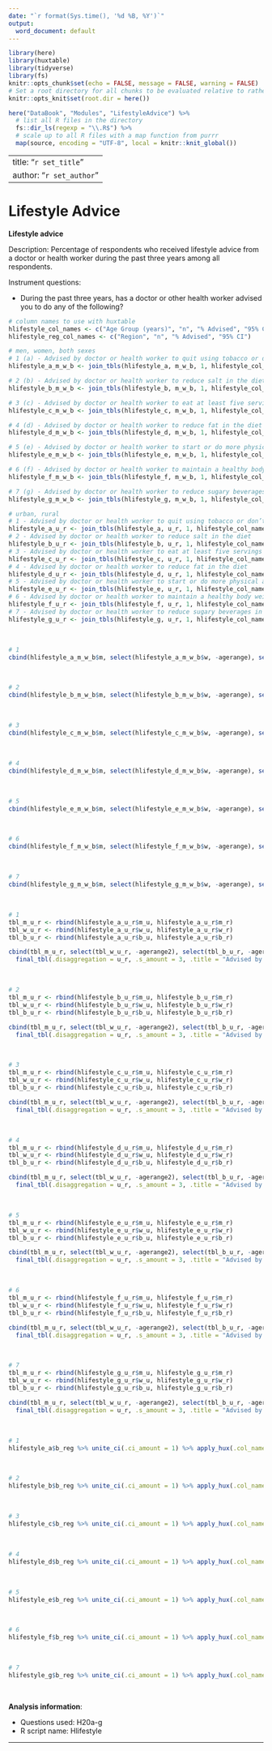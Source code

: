 ```yaml
---
date: "`r format(Sys.time(), '%d %B, %Y')`"
output:
  word_document: default
---
```


```r
library(here)
library(huxtable)
library(tidyverse)
library(fs)
knitr::opts_chunk$set(echo = FALSE, message = FALSE, warning = FALSE)
# Set a root directory for all chunks to be evaluated relative to rather than the document location
knitr::opts_knit$set(root.dir = here())
```

```r
here("DataBook", "Modules", "LifestyleAdvice") %>% 
  # list all R files in the directory
  fs::dir_ls(regexp = "\\.R$") %>% 
  # scale up to all R files with a map function from purrr
  map(source, encoding = "UTF-8", local = knitr::knit_global())
```

---
title: "`r set_title`"
author: "`r set_author`"
---


# Lifestyle Advice

**Lifestyle advice**

Description: Percentage of respondents who received lifestyle advice from a doctor or health worker during the past three years among all respondents.

Instrument questions:

- During the past three years, has a doctor or other health worker advised you to do any of the following?

```r
# column names to use with huxtable
hlifestyle_col_names <- c("Age Group (years)", "n", "% Advised", "95% CI")
hlifestyle_reg_col_names <- c("Region", "n", "% Advised", "95% CI")

# men, women, both sexes
# 1 (a) - Advised by doctor or health worker to quit using tobacco or don’t start
hlifestyle_a_m_w_b <- join_tbls(hlifestyle_a, m_w_b, 1, hlifestyle_col_names)

# 2 (b) - Advised by doctor or health worker to reduce salt in the diet
hlifestyle_b_m_w_b <- join_tbls(hlifestyle_b, m_w_b, 1, hlifestyle_col_names)

# 3 (c) - Advised by doctor or health worker to eat at least five servings of fruit and/or vegetables each day
hlifestyle_c_m_w_b <- join_tbls(hlifestyle_c, m_w_b, 1, hlifestyle_col_names)

# 4 (d) - Advised by doctor or health worker to reduce fat in the diet
hlifestyle_d_m_w_b <- join_tbls(hlifestyle_d, m_w_b, 1, hlifestyle_col_names)

# 5 (e) - Advised by doctor or health worker to start or do more physical activity
hlifestyle_e_m_w_b <- join_tbls(hlifestyle_e, m_w_b, 1, hlifestyle_col_names)

# 6 (f) - Advised by doctor or health worker to maintain a healthy body weight or to lose weight
hlifestyle_f_m_w_b <- join_tbls(hlifestyle_f, m_w_b, 1, hlifestyle_col_names)

# 7 (g) - Advised by doctor or health worker to reduce sugary beverages in diet
hlifestyle_g_m_w_b <- join_tbls(hlifestyle_g, m_w_b, 1, hlifestyle_col_names)
```
```r
# urban, rural
# 1 - Advised by doctor or health worker to quit using tobacco or don’t start
hlifestyle_a_u_r <- join_tbls(hlifestyle_a, u_r, 1, hlifestyle_col_names)
# 2 - Advised by doctor or health worker to reduce salt in the diet
hlifestyle_b_u_r <- join_tbls(hlifestyle_b, u_r, 1, hlifestyle_col_names)
# 3 - Advised by doctor or health worker to eat at least five servings of fruit and/or vegetables each day
hlifestyle_c_u_r <- join_tbls(hlifestyle_c, u_r, 1, hlifestyle_col_names)
# 4 - Advised by doctor or health worker to reduce fat in the diet
hlifestyle_d_u_r <- join_tbls(hlifestyle_d, u_r, 1, hlifestyle_col_names)
# 5 - Advised by doctor or health worker to start or do more physical activity
hlifestyle_e_u_r <- join_tbls(hlifestyle_e, u_r, 1, hlifestyle_col_names)
# 6 - Advised by doctor or health worker to maintain a healthy body weight or to lose weight
hlifestyle_f_u_r <- join_tbls(hlifestyle_f, u_r, 1, hlifestyle_col_names)
# 7 - Advised by doctor or health worker to reduce sugary beverages in diet
hlifestyle_g_u_r <- join_tbls(hlifestyle_g, u_r, 1, hlifestyle_col_names)
```

<br>

```r
# 1
cbind(hlifestyle_a_m_w_b$m, select(hlifestyle_a_m_w_b$w, -agerange), select(hlifestyle_a_m_w_b$b, -agerange)) %>% final_tbl(.disaggregation = m_w_b, .s_amount = 3, .title = "Advised by doctor or health worker to quit using tobacco or don’t start", .colspan_val = 10)
```

<br>

```r
# 2
cbind(hlifestyle_b_m_w_b$m, select(hlifestyle_b_m_w_b$w, -agerange), select(hlifestyle_b_m_w_b$b, -agerange)) %>% final_tbl(.disaggregation = m_w_b, .s_amount = 3, .title = "Advised by doctor or health worker to reduce salt in the diet", .colspan_val = 10)
```

<br>

```r
# 3
cbind(hlifestyle_c_m_w_b$m, select(hlifestyle_c_m_w_b$w, -agerange), select(hlifestyle_c_m_w_b$b, -agerange)) %>% final_tbl(.disaggregation = m_w_b, .s_amount = 3, .title = "Advised by doctor or health worker to eat at least five servings of fruit and/or vegetables each day", .colspan_val = 10)
```

<br>

```r
# 4
cbind(hlifestyle_d_m_w_b$m, select(hlifestyle_d_m_w_b$w, -agerange), select(hlifestyle_d_m_w_b$b, -agerange)) %>% final_tbl(.disaggregation = m_w_b, .s_amount = 3, .title = "Advised by doctor or health worker to reduce fat in the diet", .colspan_val = 10)
```

<br>

```r
# 5
cbind(hlifestyle_e_m_w_b$m, select(hlifestyle_e_m_w_b$w, -agerange), select(hlifestyle_e_m_w_b$b, -agerange)) %>% final_tbl(.disaggregation = m_w_b, .s_amount = 3, .title = "Advised by doctor or health worker to start or do more physical activity", .colspan_val = 10)
```

<br>

```r
# 6
cbind(hlifestyle_f_m_w_b$m, select(hlifestyle_f_m_w_b$w, -agerange), select(hlifestyle_f_m_w_b$b, -agerange)) %>% final_tbl(.disaggregation = m_w_b, .s_amount = 3, .title = "Advised by doctor or health worker to maintain a healthy body weight or to lose weight", .colspan_val = 10)
```

<br>

```r
# 7
cbind(hlifestyle_g_m_w_b$m, select(hlifestyle_g_m_w_b$w, -agerange), select(hlifestyle_g_m_w_b$b, -agerange)) %>% final_tbl(.disaggregation = m_w_b, .s_amount = 3, .title = "Advised by doctor or health worker to reduce sugary beverages in diet", .colspan_val = 10)
```

<br>

```r
# 1
tbl_m_u_r <- rbind(hlifestyle_a_u_r$m_u, hlifestyle_a_u_r$m_r)
tbl_w_u_r <- rbind(hlifestyle_a_u_r$w_u, hlifestyle_a_u_r$w_r)
tbl_b_u_r <- rbind(hlifestyle_a_u_r$b_u, hlifestyle_a_u_r$b_r)

cbind(tbl_m_u_r, select(tbl_w_u_r, -agerange2), select(tbl_b_u_r, -agerange2)) %>% 
  final_tbl(.disaggregation = u_r, .s_amount = 3, .title = "Advised by doctor or health worker to quit using tobacco or don’t start by type of settlement", .colspan_val = 10)
```

<br>

```r
# 2
tbl_m_u_r <- rbind(hlifestyle_b_u_r$m_u, hlifestyle_b_u_r$m_r)
tbl_w_u_r <- rbind(hlifestyle_b_u_r$w_u, hlifestyle_b_u_r$w_r)
tbl_b_u_r <- rbind(hlifestyle_b_u_r$b_u, hlifestyle_b_u_r$b_r)

cbind(tbl_m_u_r, select(tbl_w_u_r, -agerange2), select(tbl_b_u_r, -agerange2)) %>% 
  final_tbl(.disaggregation = u_r, .s_amount = 3, .title = "Advised by doctor or health worker to reduce salt in the diet by type of settlement", .colspan_val = 10)
```

<br>

```r
# 3
tbl_m_u_r <- rbind(hlifestyle_c_u_r$m_u, hlifestyle_c_u_r$m_r)
tbl_w_u_r <- rbind(hlifestyle_c_u_r$w_u, hlifestyle_c_u_r$w_r)
tbl_b_u_r <- rbind(hlifestyle_c_u_r$b_u, hlifestyle_c_u_r$b_r)

cbind(tbl_m_u_r, select(tbl_w_u_r, -agerange2), select(tbl_b_u_r, -agerange2)) %>% 
  final_tbl(.disaggregation = u_r, .s_amount = 3, .title = "Advised by doctor or health worker to eat at least five servings of fruit and/or vegetables each day by type of settlement", .colspan_val = 10)
```

<br>

```r
# 4
tbl_m_u_r <- rbind(hlifestyle_d_u_r$m_u, hlifestyle_d_u_r$m_r)
tbl_w_u_r <- rbind(hlifestyle_d_u_r$w_u, hlifestyle_d_u_r$w_r)
tbl_b_u_r <- rbind(hlifestyle_d_u_r$b_u, hlifestyle_d_u_r$b_r)

cbind(tbl_m_u_r, select(tbl_w_u_r, -agerange2), select(tbl_b_u_r, -agerange2)) %>% 
  final_tbl(.disaggregation = u_r, .s_amount = 3, .title = "Advised by doctor or health worker to reduce fat in the diet by type of settlement", .colspan_val = 10)
```

<br>

```r
# 5
tbl_m_u_r <- rbind(hlifestyle_e_u_r$m_u, hlifestyle_e_u_r$m_r)
tbl_w_u_r <- rbind(hlifestyle_e_u_r$w_u, hlifestyle_e_u_r$w_r)
tbl_b_u_r <- rbind(hlifestyle_e_u_r$b_u, hlifestyle_e_u_r$b_r)

cbind(tbl_m_u_r, select(tbl_w_u_r, -agerange2), select(tbl_b_u_r, -agerange2)) %>% 
  final_tbl(.disaggregation = u_r, .s_amount = 3, .title = "Advised by doctor or health worker to start or do more physical activity by type of settlement", .colspan_val = 10)
```

<br>

```r
# 6
tbl_m_u_r <- rbind(hlifestyle_f_u_r$m_u, hlifestyle_f_u_r$m_r)
tbl_w_u_r <- rbind(hlifestyle_f_u_r$w_u, hlifestyle_f_u_r$w_r)
tbl_b_u_r <- rbind(hlifestyle_f_u_r$b_u, hlifestyle_f_u_r$b_r)

cbind(tbl_m_u_r, select(tbl_w_u_r, -agerange2), select(tbl_b_u_r, -agerange2)) %>% 
  final_tbl(.disaggregation = u_r, .s_amount = 3, .title = "Advised by doctor or health worker to maintain a healthy body weight or to lose weight by type of settlement", .colspan_val = 10)
```

<br>

```r
# 7
tbl_m_u_r <- rbind(hlifestyle_g_u_r$m_u, hlifestyle_g_u_r$m_r)
tbl_w_u_r <- rbind(hlifestyle_g_u_r$w_u, hlifestyle_g_u_r$w_r)
tbl_b_u_r <- rbind(hlifestyle_g_u_r$b_u, hlifestyle_g_u_r$b_r)

cbind(tbl_m_u_r, select(tbl_w_u_r, -agerange2), select(tbl_b_u_r, -agerange2)) %>% 
  final_tbl(.disaggregation = u_r, .s_amount = 3, .title = "Advised by doctor or health worker to reduce sugary beverages in diet by type of settlement", .colspan_val = 10)
```

<br>

```r
# 1
hlifestyle_a$b_reg %>% unite_ci(.ci_amount = 1) %>% apply_hux(.col_names = hlifestyle_reg_col_names) %>% final_tbl(reg, 1, "Both sexes", "Advised by doctor or health worker to quit using tobacco or don’t start by region", 4)
```

<br>

```r
# 2
hlifestyle_b$b_reg %>% unite_ci(.ci_amount = 1) %>% apply_hux(.col_names = hlifestyle_reg_col_names) %>% final_tbl(reg, 1, "Both sexes", "Advised by doctor or health worker to reduce salt in the diet by region", 4)
```

<br>

```r
# 3
hlifestyle_c$b_reg %>% unite_ci(.ci_amount = 1) %>% apply_hux(.col_names = hlifestyle_reg_col_names) %>% final_tbl(reg, 1, "Both sexes", "Advised by doctor or health worker to eat at least five servings of fruit and/or vegetables each day by region", 4)
```

<br>

```r
# 4
hlifestyle_d$b_reg %>% unite_ci(.ci_amount = 1) %>% apply_hux(.col_names = hlifestyle_reg_col_names) %>% final_tbl(reg, 1, "Both sexes", "Advised by doctor or health worker to reduce fat in the diet by region", 4)
```

<br>

```r
# 5
hlifestyle_e$b_reg %>% unite_ci(.ci_amount = 1) %>% apply_hux(.col_names = hlifestyle_reg_col_names) %>% final_tbl(reg, 1, "Both sexes", "Advised by doctor or health worker to start or do more physical activity by region", 4)
```

<br>

```r
# 6
hlifestyle_f$b_reg %>% unite_ci(.ci_amount = 1) %>% apply_hux(.col_names = hlifestyle_reg_col_names) %>% final_tbl(reg, 1, "Both sexes", "Advised by doctor or health worker to maintain a healthy body weight or to lose weight by region", 4)
```

<br>

```r
# 7
hlifestyle_g$b_reg %>% unite_ci(.ci_amount = 1) %>% apply_hux(.col_names = hlifestyle_reg_col_names) %>% final_tbl(reg, 1, "Both sexes", "Advised by doctor or health worker to reduce sugary beverages in diet by region", 4)
```

<br>

**Analysis information**:

-   Questions used: H20a-g
-   R script name: Hlifestyle

***



<br> 

<br>
